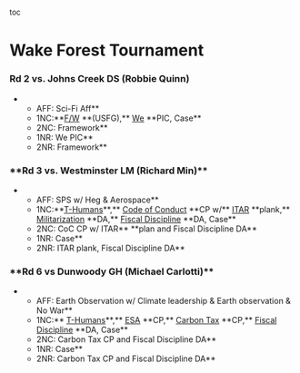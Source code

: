 =<span style="font-size: 13px; font-weight: normal; line-height: 22px;">[[toc]]  </span>= 

=Wake Forest Tournament= 
===Rd 2 vs. Johns Creek DS (Robbie Quinn)=== 
**AFF: Sci-Fi Aff**
**1NC:**[[debatecoaches/Framework|F/W]] **(USFG),** [[We PIC K|We]] **PIC, Case**
**2NC: Framework**
**1NR: We PIC**
**2NR: Framework**

===**Rd 3 vs. Westminster LM (Richard Min)**=== 
**AFF: SPS w/ Heg & Aerospace**
**1NC:**[[debatecoaches/T-Humans|T-Humans]]**,** [[debatecoaches/Code of Conduct|Code of Conduct]] **CP w/** [[debatecoaches/ITAR|ITAR]] **plank,** [[debatecoaches/Militarization|Militarization]] **DA,** [[debatecoaches/Fiscal Discipline|Fiscal Discipline]] **DA, Case**
**2NC: CoC CP w/ ITAR** **plan and Fiscal Discipline DA**
**1NR: Case**
**2NR: ITAR plank, Fiscal Discipline DA**

===**Rd 6 vs Dunwoody GH (Michael Carlotti)**=== 
**AFF: Earth Observation w/ Climate leadership & Earth observation & No War**
**1NC:** [[debatecoaches/T-Humans|T-Humans]]**,** [[debatecoaches/ESA|ESA]] **CP,** [[debatecoaches/Carbon Tax|Carbon Tax]] **CP,** [[debatecoaches/Fiscal Discipline|Fiscal Discipline]] **DA, Case**
**2NC: Carbon Tax CP and Fiscal Discipline DA**
**1NR: Case**
**2NR: Carbon Tax CP and Fiscal Discipline DA**